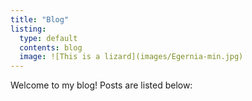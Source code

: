```yaml
---
title: "Blog"
listing:
  type: default
  contents: blog
  image: ![This is a lizard](images/Egernia-min.jpg)
---
```


Welcome to my blog! Posts are listed below:
